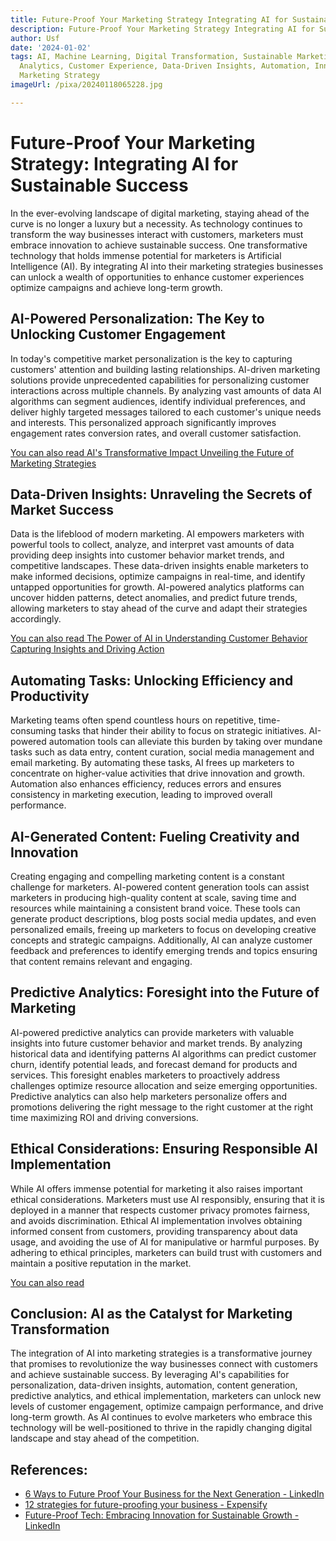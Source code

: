 ```yaml
---
title: Future-Proof Your Marketing Strategy Integrating AI for Sustainable Success
description: Future-Proof Your Marketing Strategy Integrating AI for Sustainable Success
author: Usf
date: '2024-01-02'
tags: AI, Machine Learning, Digital Transformation, Sustainable Marketing, Predictive
  Analytics, Customer Experience, Data-Driven Insights, Automation, Innovation, Future-Proofing,
  Marketing Strategy
imageUrl: /pixa/20240118065228.jpg

---
```

# Future-Proof Your Marketing Strategy: Integrating AI for  Sustainable Success

In the ever-evolving landscape of digital marketing,  staying  ahead of the curve is  no longer  a luxury but a necessity. As technology continues to transform the way businesses interact with customers, marketers must embrace innovation to achieve sustainable success.  One transformative technology  that holds immense potential for marketers is Artificial Intelligence (AI). By integrating AI into their marketing strategies businesses can unlock a  wealth of opportunities to enhance  customer  experiences optimize campaigns and achieve long-term growth.

## AI-Powered Personalization: The Key  to Unlocking Customer Engagement

In today's competitive market personalization is the key to capturing customers' attention and building lasting relationships. AI-driven marketing solutions provide unprecedented capabilities for personalizing customer interactions across multiple channels. By analyzing vast amounts  of data  AI algorithms can segment audiences, identify individual preferences, and deliver highly targeted messages tailored to each customer's unique needs and interests. This personalized approach  significantly improves engagement rates conversion rates, and overall  customer satisfaction.

[You can also read AI's Transformative Impact Unveiling the Future of Marketing  Strategies](AI%27s%20Transformative%20Impact%20Unveiling%20the%20Future%20of%20Marketing%20Strategies)


## Data-Driven Insights: Unraveling the Secrets of Market Success

Data is the lifeblood of modern marketing. AI empowers marketers with powerful tools to collect, analyze, and interpret vast amounts of data providing deep insights into customer behavior market trends, and competitive  landscapes.  These data-driven insights enable marketers to make informed decisions, optimize campaigns in real-time, and identify untapped opportunities for growth. AI-powered analytics platforms can  uncover hidden patterns, detect anomalies, and predict future trends,  allowing marketers to  stay ahead of  the curve and adapt their strategies accordingly.

[You can also read The Power of AI in Understanding Customer Behavior Capturing Insights and Driving Action](The%20Power%20of%20AI%20in%20Understanding%20Customer%20Behavior%20Capturing%20Insights%20and%20Driving%20Action)


##  Automating Tasks: Unlocking Efficiency and Productivity

Marketing teams  often spend countless hours  on  repetitive, time-consuming tasks  that hinder their ability to focus on strategic initiatives. AI-powered  automation tools can  alleviate this burden by taking over mundane tasks such as data entry, content curation, social media management  and email marketing. By automating these tasks, AI frees up marketers to concentrate on higher-value activities that drive innovation  and growth. Automation also enhances efficiency, reduces errors and ensures consistency in marketing execution, leading to improved overall  performance.

## AI-Generated Content: Fueling Creativity and Innovation

Creating engaging and compelling  marketing content is a constant challenge for marketers. AI-powered content generation tools can assist marketers in producing high-quality content at scale,  saving time and resources while maintaining a  consistent brand voice. These tools can generate  product descriptions, blog posts social media  updates, and even personalized emails,  freeing up marketers to  focus  on developing creative concepts and strategic campaigns. Additionally, AI can analyze customer feedback  and preferences to identify emerging trends and topics ensuring that content remains relevant and  engaging.

## Predictive Analytics: Foresight into the Future of Marketing

AI-powered predictive analytics  can provide marketers with valuable insights into future customer behavior and market trends. By analyzing historical  data and identifying patterns AI algorithms  can predict  customer churn, identify potential leads, and  forecast demand for products and services. This foresight enables marketers to proactively address challenges optimize resource allocation  and seize emerging  opportunities. Predictive analytics can also help marketers personalize offers and promotions  delivering  the right message to the  right customer at the right time maximizing ROI and driving conversions.

## Ethical Considerations: Ensuring Responsible AI Implementation

While AI offers immense potential for marketing it also raises important ethical  considerations. Marketers must use AI responsibly, ensuring that it is deployed in a manner that respects customer privacy promotes fairness, and avoids discrimination.  Ethical AI  implementation involves obtaining informed  consent  from customers, providing transparency about data usage, and avoiding the use of AI for manipulative or harmful  purposes. By adhering to  ethical principles,  marketers can build trust with customers and  maintain  a positive reputation in the market.

[You can also read ]()


## Conclusion: AI as the Catalyst for Marketing Transformation

The integration of AI into  marketing strategies  is a transformative  journey that promises to revolutionize the way businesses connect with customers and achieve sustainable success. By leveraging AI's capabilities for personalization, data-driven insights, automation, content generation, predictive analytics, and ethical implementation, marketers can unlock  new levels of customer engagement,  optimize campaign performance, and drive long-term growth. As AI continues  to evolve marketers who embrace this technology will be well-positioned to thrive in the rapidly changing digital  landscape  and stay  ahead of the competition.

## References:
- [6 Ways to Future Proof Your Business for the Next Generation - LinkedIn](https://www.linkedin.com/pulse/6-ways-future-proof-your-business-next-generation-maci-philitas)
- [12 strategies for future-proofing your business - Expensify](https://use.expensify.com/blog/future-proof-business-strategies)
- [Future-Proof Tech: Embracing Innovation for Sustainable Growth - LinkedIn](https://www.linkedin.com/pulse/future-proof-tech-embracing-innovation-sustainable-growth-meho-io?trk=public_post_main-feed-card_reshare_feed-article-content)
